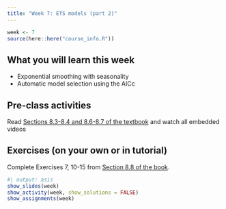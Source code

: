 ```yaml
---
title: "Week 7: ETS models (part 2)"
---
```


```r
week <- 7
source(here::here("course_info.R"))
```

## What you will learn this week

* Exponential smoothing with seasonality
* Automatic model selection using the AICc

## Pre-class activities

Read [Sections 8.3-8.4 and 8.6-8.7 of the textbook](https://otexts.com/fpp3/expsmooth.html) and watch all embedded videos

## Exercises (on your own or in tutorial)

Complete Exercises 7, 10-15 from [Section 8.8 of the book](https://otexts.com/fpp3/expsmooth-exercises.html).

<!-- [**Solutions to Exercises**](ex7-sol.qmd) -->


```r
#| output: asis
show_slides(week)
show_activity(week, show_solutions = FALSE)
show_assignments(week)
```
